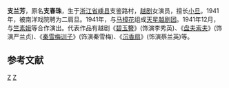 '''支兰芳'''{{BD|1922年||1942年||catIdx=Z}}，原名'''支春珠'''，生于[[浙江省|浙江省]][[嵊县|嵊县]]支鉴路村，[[越剧|越剧]]女演员，擅长[[小旦|小旦]]。1941年，被南洋戏院聘为二肩旦。1941年，与[[马樟花|马樟花]]组成[[天星越剧团|天星越剧团]]。1941年12月，与[[竺素娥|竺素娥]]等合作演出。代表作品有越剧《[[碧玉簪|碧玉簪]]》(饰演李秀英)、《[[盘夫索夫|盘夫索夫]]》(饰演严兰贞)、《[[秦雪梅训子|秦雪梅训子]]》(饰演秦雪梅)、《[[沉香扇|沉香扇]]》(饰演蔡兰英)等。

== 参考文献 ==
<references/>

[[Category:越剧演员|Z]]
[[Category:嵊州人|Z]]